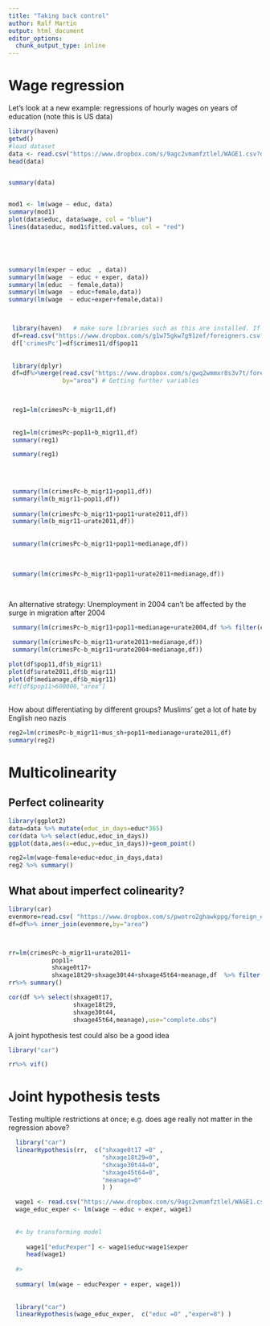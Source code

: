 ```yaml
---
title: "Taking back control"
author: Ralf Martin
output: html_document
editor_options: 
  chunk_output_type: inline
---
```





# Wage regression

Let's look at a new example: regressions of hourly wages on years of education (note this is US data)

```r
library(haven) 
getwd()  
#load dataset 
data <- read.csv("https://www.dropbox.com/s/9agc2vmamfztlel/WAGE1.csv?dl=1")
head(data)


summary(data)


mod1 <- lm(wage ~ educ, data)
summary(mod1)
plot(data$educ, data$wage, col = "blue")
lines(data$educ, mod1$fitted.values, col = "red")





summary(lm(exper ~ educ  , data))
summary(lm(wage  ~ educ + exper, data))
summary(lm(educ  ~ female,data))
summary(lm(wage  ~ educ+female,data))
summary(lm(wage  ~ educ+exper+female,data))




```






```r
 library(haven)   # make sure libraries such as this are installed. If not go to Tools -> Install Packages
 df=read.csv("https://www.dropbox.com/s/g1w75gkw7g91zef/foreigners.csv?dl=1")
 df['crimesPc']=df$crimes11/df$pop11
 
 
 library(dplyr)
 df=df%>%merge(read.csv("https://www.dropbox.com/s/gwq2wmmxr8s3v7t/foreigners_more.csv?dl=1"),
               by="area") # Getting further variables


 
 reg1=lm(crimesPc~b_migr11,df)
 
 
 reg1=lm(crimesPc~pop11+b_migr11,df)
 summary(reg1)

 summary(reg1)
 

 
 
 summary(lm(crimesPc~b_migr11+pop11,df))
 summary(lm(b_migr11~pop11,df))
 
 summary(lm(crimesPc~b_migr11+pop11+urate2011,df))
 summary(lm(b_migr11~urate2011,df))
 
 
 summary(lm(crimesPc~b_migr11+pop11+medianage,df))
 
 
 
 summary(lm(crimesPc~b_migr11+pop11+urate2011+medianage,df))
 
 
``` 
 
 
 
 
 An alternative strategy: Unemployment in 2004 can't be affected by the surge in migration after 2004
```r

 summary(lm(crimesPc~b_migr11+pop11+medianage+urate2004,df %>% filter(crimesPc<15)))

 summary(lm(crimesPc~b_migr11+urate2011+medianage,df))
 summary(lm(crimesPc~b_migr11+urate2004+medianage,df))

```
 
 
 
 

```r





plot(df$pop11,df$b_migr11)
plot(df$urate2011,df$b_migr11)
plot(df$medianage,df$b_migr11)
#df[df$pop11>600000,"area"]
 
```



How about differentiating by different groups? Muslims' get a lot of hate by English neo nazis
```r

reg2=lm(crimesPc~b_migr11+mus_sh+pop11+medianage+urate2011,df)
summary(reg2)

```

# Multicolinearity



## Perfect colinearity

```r
library(ggplot2)
data=data %>% mutate(educ_in_days=educ*365)
cor(data %>% select(educ,educ_in_days))
ggplot(data,aes(x=educ,y=educ_in_days))+geom_point()

reg2=lm(wage~female+educ+educ_in_days,data)
reg2 %>% summary()


```



## What about imperfect colinearity?



  



```r
library(car)
evenmore=read.csv( "https://www.dropbox.com/s/pwotro2ghawkppg/foreign_evenmore.csv?dl=1")
df=df%>% inner_join(evenmore,by="area")



rr=lm(crimesPc~b_migr11+urate2011+
            pop11+
            shxage0t17+ 
            shxage18t29+shxage30t44+shxage45t64+meanage,df  %>% filter(crimesPc<150))
rr%>% summary()
```


```r
cor(df %>% select(shxage0t17, 
                  shxage18t29,
                  shxage30t44,
                  shxage45t64,meanage),use="complete.obs")

```



A joint hypothesis test could also be a good idea



```r
library("car")

rr%>% vif()

```

  
# Joint hypothesis tests

Testing multiple restrictions at once; e.g. does age really not matter in the regression above?

```r

  library("car")
  linearHypothesis(rr,  c("shxage0t17 =0" ,
                          "shxage18t29=0",
                          "shxage30t44=0",
                          "shxage45t64=0",
                          "meanage=0"
                          ) )
```



```r
  wage1 <- read.csv("https://www.dropbox.com/s/9agc2vmamfztlel/WAGE1.csv?dl=1")
  wage_educ_exper <- lm(wage ~ educ + exper, wage1)
  
  
  #< by transforming model
  
     wage1["educPexper"] <- wage1$educ+wage1$exper
     head(wage1)
  
  #>
  
  summary( lm(wage ~ educPexper + exper, wage1))
  
  
  library("car")
  linearHypothesis(wage_educ_exper,  c("educ =0" ,"exper=0") )
  
```  







